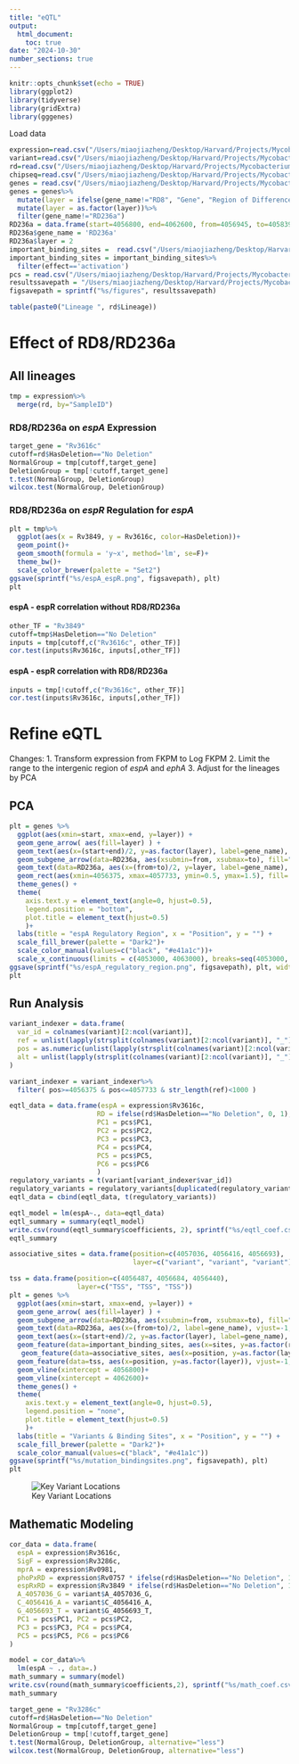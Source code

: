 ```yaml
---
title: "eQTL"
output:
  html_document:
    toc: true
date: "2024-10-30"
number_sections: true
---
```


```r
knitr::opts_chunk$set(echo = TRUE)
library(ggplot2)
library(tidyverse)
library(gridExtra)
library(gggenes)
```

Load data

```r
expression=read.csv("/Users/miaojiazheng/Desktop/Harvard/Projects/Mycobacterium/eQTL/data/processed_data/GeneExpressionLogFPKM.csv", check.names=F)
variant=read.csv("/Users/miaojiazheng/Desktop/Harvard/Projects/Mycobacterium/eQTL/data/processed_data/Variants.csv")
rd=read.csv("/Users/miaojiazheng/Desktop/Harvard/Projects/Mycobacterium/eQTL/data/processed_data/RD236a_MeanDepth.csv")
chipseq=read.csv("/Users/miaojiazheng/Desktop/Harvard/Projects/Mycobacterium/eQTL/literature/Turkarslan2015/mtb_tf.csv", check.names=F) 
genes = read.csv("/Users/miaojiazheng/Desktop/Harvard/Projects/Mycobacterium/eQTL/metadata/important_regions.csv")
genes = genes%>%
  mutate(layer = ifelse(gene_name!="RD8", "Gene", "Region of Difference") ) %>%
  mutate(layer = as.factor(layer))%>%
  filter(gene_name!="RD236a")
RD236a = data.frame(start=4056800, end=4062600, from=4056945, to=4058396)
RD236a$gene_name = 'RD236a'
RD236a$layer = 2
important_binding_sites =  read.csv("/Users/miaojiazheng/Desktop/Harvard/Projects/Mycobacterium/eQTL/metadata/important_binding_sites.csv")
important_binding_sites = important_binding_sites%>%
  filter(effect=='activation')
pcs = read.csv("/Users/miaojiazheng/Desktop/Harvard/Projects/Mycobacterium/eQTL/data/processed_data/VariantPCs.csv", row.names = 1)
resultssavepath = "/Users/miaojiazheng/Desktop/Harvard/Projects/Mycobacterium/eQTL/results"
figsavepath = sprintf("%s/figures", resultssavepath)

```

```r
table(paste0("Lineage ", rd$Lineage))
```

# Effect of RD8/RD236a
## All lineages

```r
tmp = expression%>%
  merge(rd, by="SampleID")
```

### RD8/RD236a on _espA_ Expression 

```r
target_gene = "Rv3616c"
cutoff=rd$HasDeletion=="No Deletion"
NormalGroup = tmp[cutoff,target_gene]
DeletionGroup = tmp[!cutoff,target_gene]
t.test(NormalGroup, DeletionGroup)
wilcox.test(NormalGroup, DeletionGroup)
```



### RD8/RD236a on _espR_ Regulation for _espA_

```r
plt = tmp%>%
  ggplot(aes(x = Rv3849, y = Rv3616c, color=HasDeletion))+
  geom_point()+
  geom_smooth(formula = 'y~x', method='lm', se=F)+
  theme_bw()+
  scale_color_brewer(palette = "Set2")
ggsave(sprintf("%s/espA_espR.png", figsavepath), plt)
plt
```


#### espA - espR correlation without RD8/RD236a
```r
other_TF = "Rv3849"
cutoff=tmp$HasDeletion=="No Deletion"
inputs = tmp[cutoff,c("Rv3616c", other_TF)]
cor.test(inputs$Rv3616c, inputs[,other_TF])
```

#### espA - espR correlation with RD8/RD236a
```r
inputs = tmp[!cutoff,c("Rv3616c", other_TF)]
cor.test(inputs$Rv3616c, inputs[,other_TF])
```

# Refine eQTL
Changes:
1. Transform expression from FKPM to Log FKPM
2. Limit the range to the intergenic region of _espA_ and _ephA_
3. Adjust for the lineages by PCA

## PCA

```r
plt = genes %>%
  ggplot(aes(xmin=start, xmax=end, y=layer)) +
  geom_gene_arrow( aes(fill=layer) ) +
  geom_text(aes(x=(start+end)/2, y=as.factor(layer), label=gene_name), vjust=-1, size=3 ) +
  geom_subgene_arrow(data=RD236a, aes(xsubmin=from, xsubmax=to), fill="#b3b3b3" ) +
  geom_text(data=RD236a, aes(x=(from+to)/2, y=layer, label=gene_name), vjust=-1, size=3 ) +
  geom_rect(aes(xmin=4056375, xmax=4057733, ymin=0.5, ymax=1.5), fill='red', alpha=0.05)+
  theme_genes() +
  theme(
    axis.text.y = element_text(angle=0, hjust=0.5),
    legend.position = "bottom",
    plot.title = element_text(hjust=0.5)
    )+
  labs(title = "espA Regulatory Region", x = "Position", y = "") +
  scale_fill_brewer(palette = "Dark2")+
  scale_color_manual(values=c("black", "#e41a1c"))+
  scale_x_continuous(limits = c(4053000, 4063000), breaks=seq(4053000, 4063000, 2000))
ggsave(sprintf("%s/espA_regulatory_region.png", figsavepath), plt, width=12, height=4)
plt
```

## Run Analysis
```r
variant_indexer = data.frame(
  var_id = colnames(variant)[2:ncol(variant)],
  ref = unlist(lapply(strsplit(colnames(variant)[2:ncol(variant)], "_"), `[`, 1)),
  pos = as.numeric(unlist(lapply(strsplit(colnames(variant)[2:ncol(variant)], "_"), `[`, 2))),
  alt = unlist(lapply(strsplit(colnames(variant)[2:ncol(variant)], "_"), `[`, 3))
)

variant_indexer = variant_indexer%>%
  filter( pos>=4056375 & pos<=4057733 & str_length(ref)<1000 )

eqtl_data = data.frame(espA = expression$Rv3616c,
                      RD = ifelse(rd$HasDeletion=="No Deletion", 0, 1),
                      PC1 = pcs$PC1,
                      PC2 = pcs$PC2,
                      PC3 = pcs$PC3,
                      PC4 = pcs$PC4,
                      PC5 = pcs$PC5,
                      PC6 = pcs$PC6
                      )
regulatory_variants = t(variant[variant_indexer$var_id])
regulatory_variants = regulatory_variants[duplicated(regulatory_variants)==FALSE,]
eqtl_data = cbind(eqtl_data, t(regulatory_variants))
```

```r
eqtl_model = lm(espA~., data=eqtl_data)
eqtl_summary = summary(eqtl_model)
write.csv(round(eqtl_summary$coefficients, 2), sprintf("%s/eqtl_coef.csv", resultssavepath))
eqtl_summary
```


```r
associative_sites = data.frame(position=c(4057036, 4056416, 4056693),
                               layer=c("variant", "variant", "variant"))

tss = data.frame(position=c(4056487, 4056684, 4056440),
                 layer=c("TSS", "TSS", "TSS"))
plt = genes %>%
  ggplot(aes(xmin=start, xmax=end, y=layer)) +
  geom_gene_arrow( aes(fill=layer) ) +
  geom_subgene_arrow(data=RD236a, aes(xsubmin=from, xsubmax=to), fill="#b3b3b3" ) +
  geom_text(data=RD236a, aes(x=(from+to)/2, label=gene_name), vjust=-1, size=3 ) +
  geom_text(aes(x=(start+end)/2, y=as.factor(layer), label=gene_name), vjust=-1, size=3 ) +
  geom_feature(data=important_binding_sites, aes(x=sites, y=as.factor(regulator)), vjust=-1, size=3 ) +
   geom_feature(data=associative_sites, aes(x=position, y=as.factor(layer)), vjust=-1, size=3, color="red") +
  geom_feature(data=tss, aes(x=position, y=as.factor(layer)), vjust=-1, size=3 ) +
  geom_vline(xintercept = 4056800)+
  geom_vline(xintercept = 4062600)+
  theme_genes() +
  theme(
    axis.text.y = element_text(angle=0, hjust=0.5),
    legend.position = "none",
    plot.title = element_text(hjust=0.5)
    )+
  labs(title = "Variants & Binding Sites", x = "Position", y = "") +
  scale_fill_brewer(palette = "Dark2")+
  scale_color_manual(values=c("black", "#e41a1c"))
ggsave(sprintf("%s/mutation_bindingsites.png", figsavepath), plt)
plt
```


![Key Variant Locations](/Users/miaojiazheng/Desktop/Harvard/Projects/Mycobacterium/eQTL/results/figures/mutation_locations.png)

## Mathematic Modeling

```r
cor_data = data.frame(
  espA = expression$Rv3616c,
  SigF = expression$Rv3286c,
  mprA = expression$Rv0981,
  phoPxRD = expression$Rv0757 * ifelse(rd$HasDeletion=="No Deletion", 1, 0),
  espRxRD = expression$Rv3849 * ifelse(rd$HasDeletion=="No Deletion", 1, 0),
  A_4057036_G = variant$A_4057036_G,
  C_4056416_A = variant$C_4056416_A,
  G_4056693_T = variant$G_4056693_T,
  PC1 = pcs$PC1, PC2 = pcs$PC2,
  PC3 = pcs$PC3, PC4 = pcs$PC4,
  PC5 = pcs$PC5, PC6 = pcs$PC6
)

model = cor_data%>%
  lm(espA ~ ., data=.)
math_summary = summary(model)
write.csv(round(math_summary$coefficients,2), sprintf("%s/math_coef.csv", resultssavepath))
math_summary
```


```r
target_gene = "Rv3286c"
cutoff=rd$HasDeletion=="No Deletion"
NormalGroup = tmp[cutoff,target_gene]
DeletionGroup = tmp[!cutoff,target_gene]
t.test(NormalGroup, DeletionGroup, alternative="less")
wilcox.test(NormalGroup, DeletionGroup, alternative="less")
```